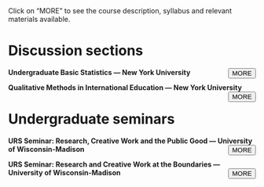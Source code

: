 
<br>

<script>
function readMore(course) {
    let dots = document.querySelector(`.card[data-course="${course}"] .dots`);
    let moreText = document.querySelector(`.card[data-course="${course}"] .more`); 
    let btnText = document.querySelector(`.card[data-course="${course}"] .button`);

    if (dots.style.display === "none") {
        dots.style.display = "inline";
        btnText.textContent = "MORE";
        moreText.style.display = "none";
    } else {
        dots.style.display = "none";
        btnText.textContent = "LESS"; 
        moreText.style.display = "inline";
    }
}
</script>


Click on "MORE" to see the course description, syllabus and relevant materials available.

# Discussion sections

<div class="card" data-course="1">
<pbox>
<phead>
**Undergraduate Basic Statistics --- New York University**
<button onclick="readMore('1')" class="button" style="float: right">MORE</button>
</phead>
<br>
<span class="dots"></span><span class="more" style="display: none;">
<pmain>
This introductory course is designed to prepare undergraduate &
master’s level students to use statistics for data analysis. This course covers descriptive and
inferential statistics; including frequency distributions, graphs, measures of central tendency,
measures of variability, sampling, probability, z-score, the normal distribution, and tests of
hypothesis such as t-tests, ANOVA, linear correlation and regression, and chi-squared analysis.
Effect size, study designs (observational and experimental) and research concepts (association
and causation; confounding and interaction) will also be addressed. The IBM-SPSS software will
be used for data analysis.
<br>
<br>
**Syllabus (taught from Spring 19 - Spring 21)**
<br>
<a href="files/syllabus_Basic-Stats_Spring2021.pdf" target="_blank" class="a3">SPRING 21</a> 
<br>
<br>
**Course materials**
<br>
<a href="https://bookdown.org/joao_msoutomaior/intro-stats-notes" target="_blank" class="a2">NOTES</a> 
</pmain>
</pbox>
</span>
</div>

<div class="card" data-course="2">
<pbox>
<phead>
**Qualitative Methods in International Education --- New York University**
<button onclick="readMore('2')" class="button" style="float: right">MORE</button>
</phead>
<br>
<span class="dots"></span><span class="more" style="display: none;">
<pmain>
This course provides an introduction to qualitative methods that scholars and practitioners use in
international and comparative education and the social sciences more broadly. It is intended to
provide an overview of research design, data collection, and data analysis and presentation most
commonly associated with qualitative research. 
<br>
<br>
**Syllabus**
<br>
<a href="files/syllabus_Qual-Methods_Spring2022.pdf" target="_blank" class="a3">SPRING 22</a>
</pmain>
</pbox>
</span>
</div>

# Undergraduate seminars

<div class="card" data-course="3">
<pbox>
<phead>
**URS Seminar: Research, Creative Work and the Public Good --- University of Wisconsin-Madison**
<button onclick="readMore('3')" class="button" style="float: right">MORE</button>
</phead>
<br>
<span class="dots"></span><span class="more" style="display: none;">
<pmain>
The course is designed to introduce students to the practice of research and creative work, and
its implications for society. The course has two components: the work you do as an assistant on
faculty projects, and your participation in the small group seminar. In the school year 2016-17, the
seminar is dedicated to the theme: research, creative work and the public good. We will spend
the year critically exploring this theme across different disciplines, and touching on a range of
societal problems. The theme is to provoke reflection in our research or creative work experiences, and in the
different parts of the world we inhabit. Come prepared to share your thinking on the topics
introduced. Through discussions, activities and assignments you may learn as much from one
another as you learn through your research project.
<br>
**Syllabus**
<br>
<a href="files/syllabus_URS_Fall2016.pdf" target="_blank" class="a3">FALL 2016</a> 
<a href="files/syllabus_URS_Spring2017.pdf" target="_blank" class="a3">SPRING 17</a>
</pmain>
</pbox>
</span>
</div>

<div class="card" data-course="4">
<pbox>
<phead>
**URS Seminar: Research and Creative Work at the Boundaries --- University of Wisconsin-Madison**
<button onclick="readMore('4')" class="button" style="float: right">MORE</button>
</phead>
<br>
<span class="dots"></span><span class="more" style="display: none;">
<pmain>
The course is designed to introduce students to the practice of research and creative work,
and its implications for society. The course has two components: the work you do as an
assistant on faculty projects, and your participation in the small group seminar. In the school
year 2015-16, the seminar is dedicated to the theme: research and creative work at the
 boundaries. We will spend the year critically exploring this theme across different disciplines,
and touching on a range of societal problems. The theme is to provoke reflection in our research or creative work experiences, and in the different parts of the world we inhabit. Come prepared to share your thinking on the topics
introduced. Through discussions, activities and assignments you may learn as much from one
another as you learn through your research project.
<br>
**Syllabus**
<br>
<a href="files/syllabus_URS_Fall2015.pdf" target="_blank" class="a3">FALL 15</a> 
<a href="files/syllabus_URS_Spring2016.pdf" target="_blank" class="a3">SPRING 16</a>
</pmain>
</pbox>
</span>
</div>